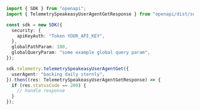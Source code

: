 ```typescript showLineNumbers copy filename="Telemetry Speakeasy User Agent Get usage example"
import { SDK } from "openapi";
import { TelemetrySpeakeasyUserAgentGetResponse } from "openapi/dist/sdk/models/operations";

const sdk = new SDK({
  security: {
    apiKeyAuth: "Token YOUR_API_KEY",
  },
  globalPathParam: 100,
  globalQueryParam: "some example global query param",
});

sdk.telemetry.telemetrySpeakeasyUserAgentGet({
  userAgent: "backing daily sternly",
}).then((res: TelemetrySpeakeasyUserAgentGetResponse) => {
  if (res.statusCode == 200) {
    // handle response
  }
});
```
